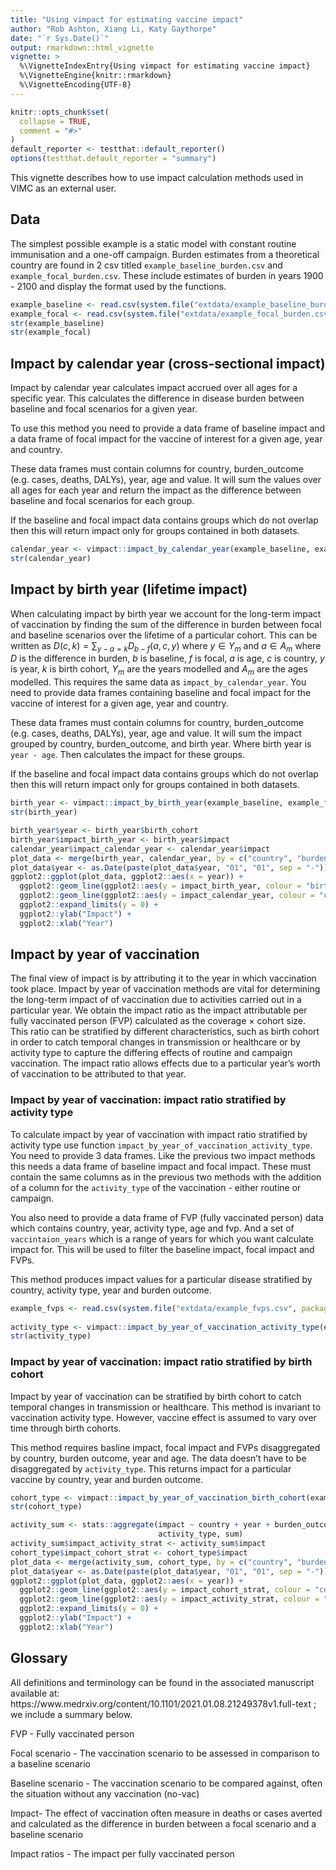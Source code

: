 ```yaml
---
title: "Using vimpact for estimating vaccine impact"
author: "Rob Ashton, Xiang Li, Katy Gaythorpe"
date: "`r Sys.Date()`"
output: rmarkdown::html_vignette
vignette: >
  %\VignetteIndexEntry{Using vimpact for estimating vaccine impact}
  %\VignetteEngine{knitr::rmarkdown}
  %\VignetteEncoding{UTF-8}
---
```


```r
knitr::opts_chunk$set(
  collapse = TRUE,
  comment = "#>"
)
default_reporter <- testthat::default_reporter()
options(testthat.default_reporter = "summary")
```

This vignette describes how to use impact calculation methods used in VIMC as an external user.

## Data

The simplest possible example is a static model with constant routine immunisation and a one-off campaign. Burden estimates from a theoretical country are found in 2 csv titled `example_baseline_burden.csv` and `example_focal_burden.csv`. These include estimates of burden in years 1900 - 2100 and display the format used by the functions.

```r
example_baseline <- read.csv(system.file("extdata/example_baseline_burden.csv", package = "vimpact"))
example_focal <- read.csv(system.file("extdata/example_focal_burden.csv", package = "vimpact"))
str(example_baseline)
str(example_focal)
```


## Impact by calendar year (cross-sectional impact)

Impact by calendar year calculates impact accrued over all ages for a specific year. This calculates the difference in disease burden between baseline and focal scenarios for a given year.

To use this method you need to provide a data frame of baseline impact and a data frame of focal impact for the vaccine of interest for a given age, year and country.

These data frames must contain columns for country, burden_outcome (e.g. cases, deaths, DALYs), year, age and value. It will sum the values over all ages for each year and return the impact as the difference between baseline and focal scenarios for each group.

If the baseline and focal impact data contains groups which do not overlap then this will return impact only for groups contained in both datasets.

```r
calendar_year <- vimpact::impact_by_calendar_year(example_baseline, example_focal)
str(calendar_year)
```

## Impact by birth year (lifetime impact)

When calculating impact by birth year we account for the long-term impact of vaccination by finding the sum of the difference in burden between focal and baseline scenarios over the lifetime of a particular cohort. This can be written as $D(c, k) = \sum_{y-a=k}D_{b-f}(a, c, y)$ where $y \in Y_{m}$ and $a \in A_{m}$ where $D$ is the difference in burden, $b$ is baseline, $f$ is focal, $a$ is age, $c$ is country, $y$ is year, $k$ is birth cohort, $Y_{m}$ are the years modelled and $A_{m}$ are the ages modelled. This requires the same data as `impact_by_calendar_year`. You need to provide data frames containing baseline and focal impact for the vaccine of interest for a given age, year and country.

These data frames must contain columns for country, burden_outcome (e.g. cases, deaths, DALYs), year, age and value. It will sum the impact grouped by country, burden_outcome, and birth year. Where birth year is `year - age`. Then calculates the impact for these groups.

If the baseline and focal impact data contains groups which do not overlap then this will return impact only for groups contained in both datasets.

```r
birth_year <- vimpact::impact_by_birth_year(example_baseline, example_focal)
str(birth_year)
```

```r
birth_year$year <- birth_year$birth_cohort
birth_year$impact_birth_year <- birth_year$impact
calendar_year$impact_calendar_year <- calendar_year$impact
plot_data <- merge(birth_year, calendar_year, by = c("country", "burden_outcome", "year"))
plot_data$year <- as.Date(paste(plot_data$year, "01", "01", sep = "-"))
ggplot2::ggplot(plot_data, ggplot2::aes(x = year)) +
  ggplot2::geom_line(ggplot2::aes(y = impact_birth_year, colour = "birth year")) +
  ggplot2::geom_line(ggplot2::aes(y = impact_calendar_year, colour = "calendar year")) + 
  ggplot2::expand_limits(y = 0) + 
  ggplot2::ylab("Impact") + 
  ggplot2::xlab("Year")
```

## Impact by year of vaccination

The final view of impact is by attributing it to the year in which vaccination took place. Impact by year of vaccination methods are vital for determining the long-term impact of of vaccination due to activities carried out in a particular year. We obtain the impact ratio as the impact attributable per fully vaccinated person (FVP) calculated as the coverage × cohort size. This ratio can be stratified by different characteristics, such as birth cohort in order to catch temporal changes in transmission or healthcare or by activity type to capture the differing effects of routine and campaign vaccination. The impact ratio allows effects due to a particular year’s worth of vaccination to be attributed to that year.

### Impact by year of vaccination: impact ratio stratified by activity type

To calculate impact by year of vaccination with impact ratio stratified by activity type use function `impact_by_year_of_vaccination_activity_type`. You need to provide 3 data frames. Like the previous two impact methods this needs a data frame of baseline impact and focal impact. These must contain the same columns as in the previous two methods with the addition of a column for the `activity_type` of the vaccination - either routine or campaign.

You also need to provide a data frame of FVP (fully vaccinated person) data which contains country, year, activity type, age and fvp. And a set of `vaccintaion_years` which is a range of years for which you want calculate impact for. This will be used to filter the baseline impact, focal impact and FVPs.

This method produces impact values for a particular disease stratified by country, activity type, year and burden outcome.

```r
example_fvps <- read.csv(system.file("extdata/example_fvps.csv", package = "vimpact"))
  
activity_type <- vimpact::impact_by_year_of_vaccination_activity_type(example_baseline, example_focal, example_fvps, 2000:2030)
str(activity_type)
```

### Impact by year of vaccination: impact ratio stratified by birth cohort

Impact by year of vaccination can be stratified by birth cohort to catch temporal changes in transmission or healthcare. This method is invariant to vaccination activity type. However, vaccine effect is assumed to vary over time through birth cohorts.

This method requires basline impact, focal impact and FVPs disaggregated by country, burden outcome, year and age. The data doesn't have to be disaggregated by `activity_type`. This returns impact for a particular vaccine by country, year and burden outcome.

```r
cohort_type <- vimpact::impact_by_year_of_vaccination_birth_cohort(example_baseline, example_focal, example_fvps, 2000:2030)
str(cohort_type)
```

```r
activity_sum <- stats::aggregate(impact ~ country + year + burden_outcome,
                                 activity_type, sum)
activity_sum$impact_activity_strat <- activity_sum$impact
cohort_type$impact_cohort_strat <- cohort_type$impact
plot_data <- merge(activity_sum, cohort_type, by = c("country", "burden_outcome", "year"))
plot_data$year <- as.Date(paste(plot_data$year, "01", "01", sep = "-"))
ggplot2::ggplot(plot_data, ggplot2::aes(x = year)) +
  ggplot2::geom_line(ggplot2::aes(y = impact_cohort_strat, colour = "cohort")) +
  ggplot2::geom_line(ggplot2::aes(y = impact_activity_strat, colour = "activity")) +
  ggplot2::expand_limits(y = 0) + 
  ggplot2::ylab("Impact") + 
  ggplot2::xlab("Year")
```

## Glossary

All definitions and terminology can be found in the associated manuscript available at: https://www.medrxiv.org/content/10.1101/2021.01.08.21249378v1.full-text ; we include a summary below.

FVP - Fully vaccinated person

Focal scenario - The vaccination scenario to be assessed in comparison to a baseline scenario

Baseline scenario - The vaccination scenario to be compared against, often the situation without any vaccination (no-vac)

Impact- The effect of vaccination often measure in deaths or cases averted and calculated as the difference in burden between a focal scenario and a baseline scenario

Impact ratios - The impact per fully vaccinated person
